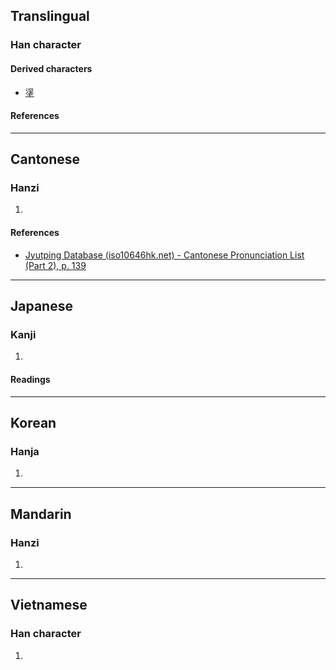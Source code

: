 {{character info/new}}
==Translingual==

===Han character===
{{Han char|rn=85|rad=水|as=07|sn=10|four=36114|canj=ERHG|ids=⿰氵呈}}

====Derived characters====
* [[塣]]

====References====
{{Han ref|kx=0624.120|dkj=17476|dj=1022.010|hdz=31624.090|uh=6D67}}

----

==Cantonese==

===Hanzi===
{{yue-hanzi|jyut=[[jing5]]|y=ying5}}

# {{rfdef|yue|sort=水07}}

====References====
* [http://www.iso10646hk.net/jp/document/download.jsp Jyutping Database (iso10646hk.net) - Cantonese Pronunciation List (Part 2), p. 139]

----

==Japanese==

===Kanji===
{{ja-kanji|grade=|rs=水07}}

# {{rfdef|ja|sort=水07}}

====Readings====
{{ja-readings
|on=てい, ちょう, えい, よう
|kun=どろ
}}

----

==Korean==

===Hanja===
{{ko-hanja|영}}

# {{rfdef|ko|sort=水07}}

----

==Mandarin==

===Hanzi===
{{cmn-hanzi|pin=[[yǐng]] ([[ying3]]), [[chéng]] ([[cheng2]]), [[yíng]] ([[ying2]])|wg=ying<sup>3</sup>, ch'eng<sup>2</sup>, ying<sup>2</sup>}}

# {{rfdef|cmn|sort=水07}}

----

==Vietnamese==

===Han character===
{{vi-readings|rs=水07|reading=sình}}

# {{rfdef|vi|sort=水07}}